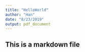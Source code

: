 ```yaml
---
title: "HelloWorld"
author: "Han"
date: "8/23/2019"
output: pdf_document
---
```


## This is a markdown file
